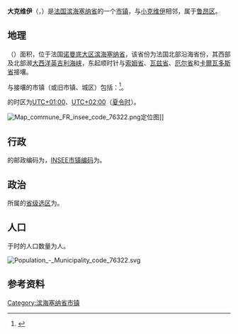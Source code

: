 {{noteTA|G1=法国地名}}
{{Infobox French commune
|arrondissement     = [[鲁昂区|鲁昂区]]
|mayor              = Nicolas Rouly<ref>{{cite web|title=Répertoire national des élus: les maires|url=https://www.data.gouv.fr/fr/datasets/r/2876a346-d50c-4911-934e-19ee07b0e503|website=data.gouv.fr, Plateforme ouverte des données publiques françaises|date=2 December 2020|access-date=12 December 2020|language=fr|archive-date=2020-06-28|archive-url=https://web.archive.org/web/20200628030259/https://www.data.gouv.fr/fr/datasets/r/2876a346-d50c-4911-934e-19ee07b0e503|dead-url=no}}</ref>
|term               = 2020–2026
|intercommunality   = [[Métropole_Rouen_Normandie|Métropole Rouen Normandie]]
}}
'''大克维伊'''（{{lang-fr|Le Grand-Quevilly}}，{{IPA-fr|lə ɡʁɑ̃ kəviji}}）是[[法国|法国]][[滨海塞纳省|滨海塞纳省]]的一个[[市镇_(法国)|市镇]]，与[[小克维伊|小克维伊]]相邻，属于[[鲁昂区|鲁昂区]]。

== 地理 ==
{{PAGENAMEBASE}}（{{wikidata|property|linked|P625}}）面积{{wikidata|properties|P2046}}，位于法国[[诺曼底大区|诺曼底大区]][[滨海塞纳省|滨海塞纳省]]，该省份为法国北部沿海省份，其西部及北部濒[[大西洋|大西洋]][[英吉利海峡|英吉利海峡]]，东起顺时针与[[索姆省|索姆省]]、[[瓦兹省|瓦兹省]]、[[厄尔省|厄尔省]]和[[卡爾瓦多斯省|卡爾瓦多斯省]]接壤。

与{{PAGENAMEBASE}}接壤的市镇（或旧市镇、城区）包括：{{Wikidata|properties|linked|P47}}<ref name="geo">{{Cite web|url=https://www.geoportail.gouv.fr/carte|title=Carte|accessdate=2020-03-22|author=Géoportail|language=fr|publisher=Géoportail|archive-date=2017-01-29|archive-url=https://web.archive.org/web/20170129154129/https://www.geoportail.gouv.fr/carte/|dead-url=no}}</ref>。

{{PAGENAMEBASE}}的时区为[[UTC+01:00|UTC+01:00]]、[[UTC+02:00|UTC+02:00]]（[[夏时制|夏令时]]）。

[[File:Map_commune_FR_insee_code_76322.png|thumb]]定位图]]{{Clear|left}}
== 行政 ==
{{PAGENAMEBASE}}的邮政编码为{{wikidata|properties|P281}}，[[法国国家统计与经济研究所|INSEE市镇编码]]为{{wikidata|properties|P374}}。

== 政治 ==
{{PAGENAMEBASE}}所属的[[縣_(法國)|省级选区]]为{{WikidataLink|{{wikidata|properties|raw|best||P7938}}}}。

== 人口 ==
{{PAGENAMEBASE}}于{{wikidata|qualifier|P1082|P585}}时的人口数量为{{wikidata|property|raw|P1082}}人。

[[File:Population_-_Municipality_code_76322.svg|thumb]]{{Clear|left}}
== 参考资料 ==
{{Reflist}}

{{滨海塞纳省市镇}}
[[Category:滨海塞纳省市镇|Category:滨海塞纳省市镇]]